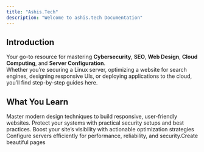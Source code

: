 ```yaml
---
title: "Ashis.Tech"
description: "Welcome to ashis.tech Documentation"
---
```


## Introduction

Your go-to resource for mastering **Cybersecurity**, **SEO**, **Web Design**, **Cloud Computing**, and **Server Configuration**.\
Whether you’re securing a Linux server, optimizing a website for search engines, designing responsive UIs, or deploying applications to the cloud, you’ll find step-by-step guides here.

## What You Learn

<Columns cols={2}>
  <Card title="Web Design:" icon="palette" href="/development">
    Master modern design techniques to build responsive, user-friendly websites.
  </Card>
  <Card title="Cybersecurity:" icon="shield">
    Protect your systems with practical security setups and best practices.
  </Card>
  <Card title="SEO:" icon="bullseye-arrow" href="/essentials/navigation">
    Boost your site’s visibility with actionable optimization strategies
  </Card>
  <Card title="Server Configuration:" icon="server" href="/api-reference/introduction">
    Configure servers efficiently for performance, reliability, and security.Create beautiful pages
  </Card>
</Columns>